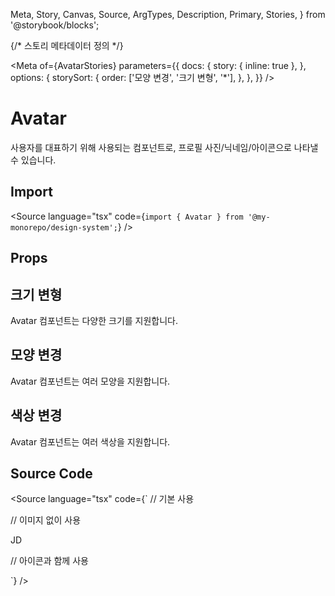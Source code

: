   Meta,
  Story,
  Canvas,
  Source,
  ArgTypes,
  Description,
  Primary,
  Stories,
} from '@storybook/blocks';

{/* 스토리 메타데이터 정의 */}

<Meta
  of={AvatarStories}
  parameters={{
    docs: {
      story: { inline: true },
    },
    options: {
      storySort: {
        order: ['모양 변경', '크기 변형', '*'],
      },
    },
  }}
/>

# Avatar

<Description>
  사용자를 대표하기 위해 사용되는 컴포넌트로, 프로필 사진/닉네임/아이콘으로 나타낼 수 있습니다.
</Description>

## Import

<Source language="tsx" code={`import { Avatar } from '@my-monorepo/design-system';`} />

## Props

<ArgTypes of={AvatarStories} />

## 크기 변형

Avatar 컴포넌트는 다양한 크기를 지원합니다.

<Canvas of={AvatarStories.Sizes} />

## 모양 변경

Avatar 컴포넌트는 여러 모양을 지원합니다.

<Canvas of={AvatarStories.Shape} />

## 색상 변경

Avatar 컴포넌트는 여러 색상을 지원합니다.

<Canvas of={AvatarStories.Color} />

## Source Code

<Source
  language="tsx"
  code={`
// 기본 사용
<Avatar size="md" shape="circle" src="profile.jpg" />

// 이미지 없이 사용

<Avatar size="lg" shape="rounded">
  JD
</Avatar>

// 아이콘과 함께 사용

<Avatar size="sm" shape="square">
  <UserIcon />
</Avatar>
`} />
